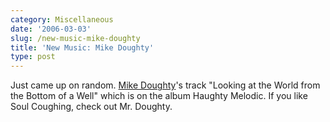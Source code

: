 ```yaml
---
category: Miscellaneous
date: '2006-03-03'
slug: /new-music-mike-doughty
title: 'New Music: Mike Doughty'
type: post
---
```



Just came up on random.
[Mike Doughty](http://www.mikedoughty.com/ "Mike Doughty's Site")'s
track "Looking at the World from the Bottom of a Well" which is on
the album Haughty Melodic. If you like Soul Coughing, check out Mr.
Doughty.